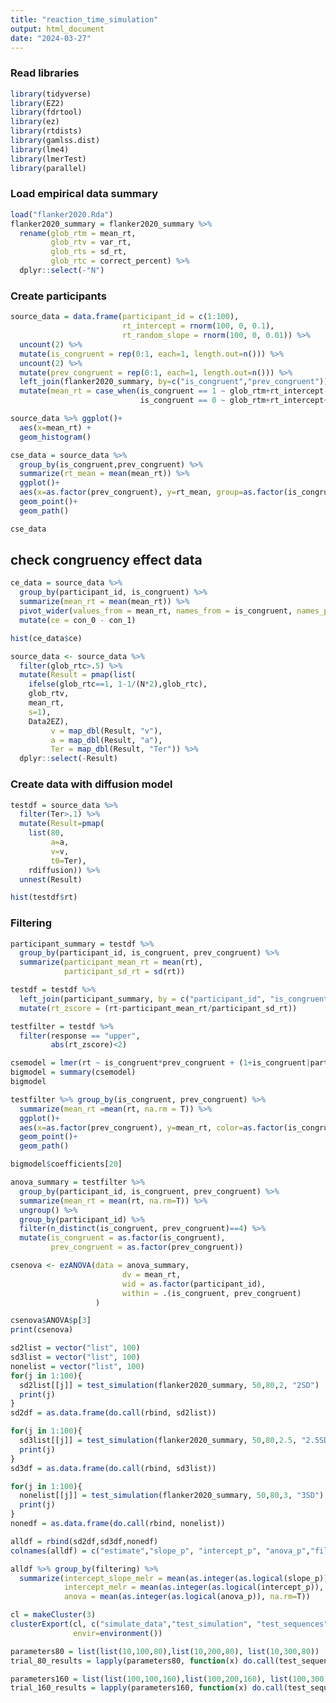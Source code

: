 ---
title: "reaction_time_simulation"
output: html_document
date: "2024-03-27"
---

### Read libraries
```{r}
library(tidyverse)
library(EZ2)
library(fdrtool)
library(ez)
library(rtdists)
library(gamlss.dist)
library(lme4)
library(lmerTest)
library(parallel)
```

### Load empirical data summary
```{r}
load("flanker2020.Rda")
flanker2020_summary = flanker2020_summary %>% 
  rename(glob_rtm = mean_rt,
         glob_rtv = var_rt,
         glob_rts = sd_rt,
         glob_rtc = correct_percent) %>% 
  dplyr::select(-"N")
```

### Create participants 
```{r}
source_data = data.frame(participant_id = c(1:100),
                         rt_intercept = rnorm(100, 0, 0.1),
                         rt_random_slope = rnorm(100, 0, 0.01)) %>% 
  uncount(2) %>% 
  mutate(is_congruent = rep(0:1, each=1, length.out=n())) %>% 
  uncount(2) %>% 
  mutate(prev_congruent = rep(0:1, each=1, length.out=n())) %>% 
  left_join(flanker2020_summary, by=c("is_congruent","prev_congruent")) %>% 
  mutate(mean_rt = case_when(is_congruent == 1 ~ glob_rtm+rt_intercept-rt_random_slope,
                             is_congruent == 0 ~ glob_rtm+rt_intercept+rt_random_slope))
```


```{r}
source_data %>% ggplot()+
  aes(x=mean_rt) +
  geom_histogram()
```
```{r}
cse_data = source_data %>% 
  group_by(is_congruent,prev_congruent) %>% 
  summarize(rt_mean = mean(mean_rt)) %>% 
  ggplot()+
  aes(x=as.factor(prev_congruent), y=rt_mean, group=as.factor(is_congruent))+
  geom_point()+
  geom_path()

cse_data
```
## check congruency effect data
```{r}
ce_data = source_data %>% 
  group_by(participant_id, is_congruent) %>% 
  summarize(mean_rt = mean(mean_rt)) %>% 
  pivot_wider(values_from = mean_rt, names_from = is_congruent, names_prefix = "con_") %>% 
  mutate(ce = con_0 - con_1)

hist(ce_data$ce)
```


```{r}
source_data <- source_data %>%
  filter(glob_rtc>.5) %>% 
  mutate(Result = pmap(list(
    ifelse(glob_rtc==1, 1-1/(N*2),glob_rtc),
    glob_rtv,
    mean_rt,
    s=1),
    Data2EZ),
         v = map_dbl(Result, "v"),
         a = map_dbl(Result, "a"),
         Ter = map_dbl(Result, "Ter")) %>% 
  dplyr::select(-Result)
```

### Create data with diffusion model
```{r}
testdf = source_data %>%
  filter(Ter>.1) %>% 
  mutate(Result=pmap(
    list(80,
         a=a,
         v=v,
         t0=Ter),
    rdiffusion)) %>% 
  unnest(Result)

hist(testdf$rt)
```
### Filtering
```{r}
participant_summary = testdf %>% 
  group_by(participant_id, is_congruent, prev_congruent) %>% 
  summarize(participant_mean_rt = mean(rt),
            participant_sd_rt = sd(rt))

testdf = testdf %>% 
  left_join(participant_summary, by = c("participant_id", "is_congruent", "prev_congruent")) %>% 
  mutate(rt_zscore = (rt-participant_mean_rt/participant_sd_rt))
```


```{r}
testfilter = testdf %>% 
  filter(response == "upper",
         abs(rt_zscore)<2)
```

```{r}
csemodel = lmer(rt ~ is_congruent*prev_congruent + (1+is_congruent|participant_id),data=testfilter)
bigmodel = summary(csemodel)
bigmodel
```
```{r}
testfilter %>% group_by(is_congruent, prev_congruent) %>% 
  summarize(mean_rt =mean(rt, na.rm = T)) %>% 
  ggplot()+
  aes(x=as.factor(prev_congruent), y=mean_rt, color=as.factor(is_congruent), group=as.factor(is_congruent))+
  geom_point()+
  geom_path()
```


```{r}
bigmodel$coefficients[20]
```

```{r}
anova_summary = testfilter %>% 
  group_by(participant_id, is_congruent, prev_congruent) %>% 
  summarize(mean_rt = mean(rt, na.rm=T)) %>% 
  ungroup() %>% 
  group_by(participant_id) %>% 
  filter(n_distinct(is_congruent, prev_congruent)==4) %>% 
  mutate(is_congruent = as.factor(is_congruent),
         prev_congruent = as.factor(prev_congruent))

csenova <- ezANOVA(data = anova_summary,
                         dv = mean_rt,
                         wid = as.factor(participant_id),
                         within = .(is_congruent, prev_congruent)
                   )

csenova$ANOVA$p[3]
print(csenova)
```

```{r}
sd2list = vector("list", 100)
sd3list = vector("list", 100)
nonelist = vector("list", 100)
for(j in 1:100){
  sd2list[[j]] = test_simulation(flanker2020_summary, 50,80,2, "2SD")
  print(j)
}
sd2df = as.data.frame(do.call(rbind, sd2list))

for(j in 1:100){
  sd3list[[j]] = test_simulation(flanker2020_summary, 50,80,2.5, "2.5SD")
  print(j)
}
sd3df = as.data.frame(do.call(rbind, sd3list))

for(j in 1:100){
  nonelist[[j]] = test_simulation(flanker2020_summary, 50,80,3, "3SD")
  print(j)
}
nonedf = as.data.frame(do.call(rbind, nonelist))

alldf = rbind(sd2df,sd3df,nonedf)
colnames(alldf) = c("estimate","slope_p", "intercept_p", "anova_p","filtering")

alldf %>% group_by(filtering) %>% 
  summarize(intercept_slope_melr = mean(as.integer(as.logical(slope_p)), na.rm=T),
            intercept_melr = mean(as.integer(as.logical(intercept_p)), na.rm=T),
            anova = mean(as.integer(as.logical(anova_p)), na.rm=T))
```
```{r}
cl = makeCluster(3)
clusterExport(cl, c("simulate_data","test_simulation", "test_sequences","flanker2020_summary"), 
              envir=environment())

parameters80 = list(list(10,100,80),list(10,200,80), list(10,300,80))
trial_80_results = lapply(parameters80, function(x) do.call(test_sequences, x))

parameters160 = list(list(100,100,160),list(100,200,160), list(100,300,160))
trial_160_results = lapply(parameters160, function(x) do.call(test_sequences, x))

```


